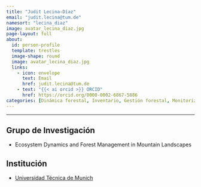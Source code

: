 ```yaml
---
title: "Judit Lecina-Díaz"
email: "judit.lecina@tum.de"  
namesort: "lecina_diaz"
image: avatar_lecina_diaz.jpg
page-layout: full
about: 
  id: person-profile
  template: trestles
  image-shape: round
  image: avatar_lecina_diaz.jpg
  links:
    - icon: envelope
      text: Email
      href: judit.lecina@tum.de
    - text: "{{< ai orcid >}} ORCID"
      href: https://orcid.org/0000-0002-6867-5886
categories: [Dinámica forestal, Inventario, Gestión forestal, Monitorización]
---
```

 
<hr>

:::{#person-profile}

## Grupo de Investigación
- Ecosystem Dynamics and Forest Management in Mountain Landscapes

## Institución
- [Universidad Técnica de Munich](https://www.tum.de/en/)

:::
